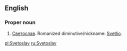 ==English==

===Proper noun===
{{wikipedia|lang=bg|Светослав}}
{{en-proper noun}}

# {{given name|male|A=A romanization of the [[Bulgarian]]|from=Slavic}} [[Светослав]]. Romanized diminutive/nickname: [[Svetlio]].

[[pl:Svetoslav]]
[[ru:Svetoslav]]